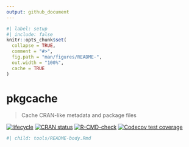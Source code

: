 ```yaml
---
output: github_document
---
```


<!-- README.md is generated from README.Rmd. Please edit that file -->

```r
#| label: setup
#| include: false
knitr::opts_chunk$set(
  collapse = TRUE,
  comment = "#>",
  fig.path = "man/figures/README-",
  out.width = "100%",
  cache = TRUE
)
```

# pkgcache

> Cache CRAN-like metadata and package files

<!-- badges: start -->
[![lifecycle](https://img.shields.io/badge/lifecycle-experimental-orange.svg)](https://lifecycle.r-lib.org/articles/stages.html)
[![CRAN status](https://www.r-pkg.org/badges/version/pkgcache)](https://cran.r-project.org/package=pkgcache)
[![R-CMD-check](https://github.com/r-lib/pkgcache/actions/workflows/R-CMD-check.yaml/badge.svg)](https://github.com/r-lib/pkgcache/actions/workflows/R-CMD-check.yaml)
[![Codecov test coverage](https://codecov.io/gh/r-lib/pkgcache/graph/badge.svg)](https://app.codecov.io/gh/r-lib/pkgcache)
<!-- badges: end -->

```r
#| child: tools/README-body.Rmd
```
